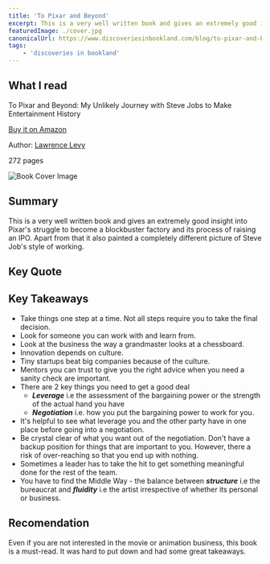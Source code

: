 ```yaml
---
title: 'To Pixar and Beyond'
excerpt: This is a very well written book and gives an extremely good insight into Pixar's struggle to become a blockbuster factory.
featuredImage: ./cover.jpg
canonicalUrl: https://www.discoveriesinbookland.com/blog/to-pixar-and-beyond
tags:
    - 'discoveries in bookland'
---
```


## What I read

To Pixar and Beyond: My Unlikely Journey with Steve Jobs to Make Entertainment History

[Buy it on Amazon](https://www.amazon.com/Pixar-Beyond-Unlikely-Journey-Entertainment-ebook/dp/B01912OSA0)

Author: [Lawrence Levy](http://lawrencelevy.com/)

272 pages

![Book Cover Image](./cover.jpg)

## Summary

This is a very well written book and gives an extremely good insight into Pixar's struggle to become a blockbuster factory and its process of raising an IPO. Apart from that it also painted a completely different picture of Steve Job's style of working.

## Key Quote

<Quote quote="There is nothing you can do about where the pieces are. It's only your next move that matters." />

## Key Takeaways

-   Take things one step at a time. Not all steps require you to take the final decision.
-   Look for someone you can work with and learn from.
-   Look at the business the way a grandmaster looks at a chessboard.
-   Innovation depends on culture.
-   Tiny startups beat big companies because of the culture.
-   Mentors you can trust to give you the right advice when you need a sanity check are important.
-   There are 2 key things you need to get a good deal
    -   **_Leverage_** i.e the assessment of the bargaining power or the strength of the actual hand you have
    -   **_Negotiation_** i.e. how you put the bargaining power to work for you.
-   It's helpful to see what leverage you and the other party have in one place before going into a negotiation.
-   Be crystal clear of what you want out of the negotiation. Don't have a backup position for things that are important to you. However, there a risk of over-reaching so that you end up with nothing.
-   Sometimes a leader has to take the hit to get something meaningful done for the rest of the team.
-   You have to find the Middle Way - the balance between **_structure_** i.e the bureaucrat and **_fluidity_** i.e the artist irrespective of whether its personal or business.

## Recomendation

Even if you are not interested in the movie or animation business, this book is a must-read. It was hard to put down and had some great takeaways.
